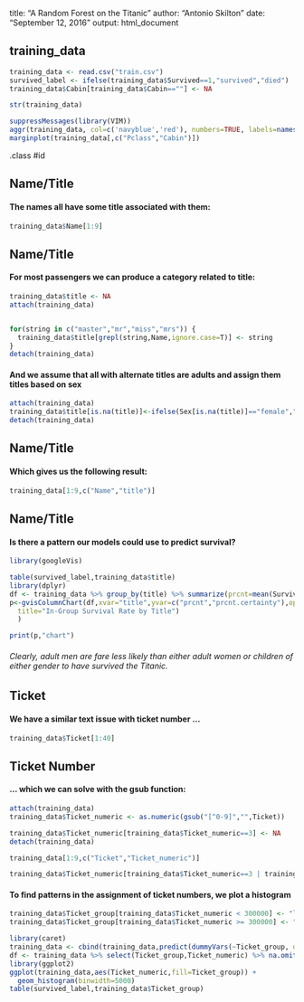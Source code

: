 
title: "A Random Forest on the Titanic"
author: "Antonio Skilton"
date: "September 12, 2016"
output: html_document


## training_data 
```r
training_data <- read.csv("train.csv")
survived_label <- ifelse(training_data$Survived==1,"survived","died")
training_data$Cabin[training_data$Cabin==""] <- NA
```
```r
str(training_data)
```


```r
suppressMessages(library(VIM))
aggr(training_data, col=c('navyblue','red'), numbers=TRUE, labels=names(training_data), sortVars=TRUE, cex.axis=.7,prop=TRUE, gap=3, ylab=c("Histogram of missing data","Pattern"))
marginplot(training_data[,c("Pclass","Cabin")])
```



 .class #id 

## Name/Title
#### The names all have some title associated with them:

```r
training_data$Name[1:9]
```




## Name/Title
#### For most passengers we can produce a category related to title:
```r
training_data$title <- NA
attach(training_data)


for(string in c("master","mr","miss","mrs")) {
  training_data$title[grepl(string,Name,ignore.case=T)] <- string 
}
detach(training_data)
```
#### And we assume that all with alternate titles are adults and assign them titles based on sex
```r
attach(training_data)
training_data$title[is.na(title)]<-ifelse(Sex[is.na(title)]=="female","mrs","mr")
detach(training_data)
```


## Name/Title
#### Which gives us the following result:

```r
training_data[1:9,c("Name","title")]
```



## Name/Title
#### Is there a pattern our models could use to predict survival?
```r
library(googleVis)
```
```r
table(survived_label,training_data$title)
library(dplyr)
df <- training_data %>% group_by(title) %>% summarize(prcnt=mean(Survived), prcnt.html.tooltip=n()) %>%filter(!is.na(title)) %>% mutate(prcnt.certainty=c(TRUE,FALSE,TRUE,FALSE))
p<-gvisColumnChart(df,xvar="title",yvar=c("prcnt","prcnt.certainty"),options=list(legend='none',
  title="In-Group Survival Rate by Title")
  )
```
```r
print(p,"chart")
```

###### Clearly, adult men are fare less likely than either adult women or children of either gender to have survived the Titanic.



## Ticket
#### We have a similar text issue with ticket number ...

```r
training_data$Ticket[1:40]
```



## Ticket Number
#### ... which we can solve with the gsub function:
```r
attach(training_data)
training_data$Ticket_numeric <- as.numeric(gsub("[^0-9]","",Ticket))
```
```r
training_data$Ticket_numeric[training_data$Ticket_numeric==3] <- NA
detach(training_data)
```
```r
training_data[1:9,c("Ticket","Ticket_numeric")]
```
```r
training_data$Ticket_numeric[training_data$Ticket_numeric==3 | training_data$Ticket_numeric > 2500000] <- NA
```


#### To find patterns in the assignment of ticket numbers, we plot a histogram
```r
training_data$Ticket_group[training_data$Ticket_numeric < 300000] <- "lowTicketNumber"
training_data$Ticket_group[training_data$Ticket_numeric >= 300000] <- "highTicketNumber"
```
```r
library(caret)
training_data <- cbind(training_data,predict(dummyVars(~Ticket_group, data = training_data), newdata = training_data))
df <- training_data %>% select(Ticket_group,Ticket_numeric) %>% na.omit()
library(ggplot2)
ggplot(training_data,aes(Ticket_numeric,fill=Ticket_group)) +
  geom_histogram(binwidth=5000) 
table(survived_label,training_data$Ticket_group)
```


